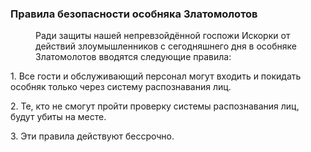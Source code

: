 ===Правила безопасности особняка Златомолотов===
:Ради защиты нашей непревзойдённой госпожи Искорки от действий злоумышленников с сегодняшнего дня в особняке Златомолотов вводятся следующие правила:
:
1. Все гости и обслуживающий персонал могут входить и покидать особняк только через систему распознавания лиц.
:
2. Те, кто не смогут пройти проверку системы распознавания лиц, будут убиты на месте.
:
3. Эти правила действуют бессрочно.
